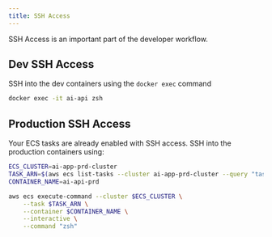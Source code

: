 ```yaml
---
title: SSH Access
---
```


SSH Access is an important part of the developer workflow.

## Dev SSH Access

SSH into the dev containers using the `docker exec` command

```bash
docker exec -it ai-api zsh
```

## Production SSH Access

Your ECS tasks are already enabled with SSH access. SSH into the production containers using:

```bash
ECS_CLUSTER=ai-app-prd-cluster
TASK_ARN=$(aws ecs list-tasks --cluster ai-app-prd-cluster --query "taskArns[0]" --output text)
CONTAINER_NAME=ai-api-prd

aws ecs execute-command --cluster $ECS_CLUSTER \
    --task $TASK_ARN \
    --container $CONTAINER_NAME \
    --interactive \
    --command "zsh"
```

